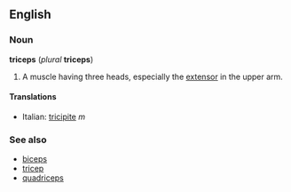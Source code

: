 ==English==
===Noun===
'''triceps''' (''plural'' '''triceps''')

#A muscle having three heads, especially the [[extensor]] in the upper arm.

====Translations====
*Italian: [[tricipite]] ''m''

===See also===
*[[biceps]]
*[[tricep]]
*[[quadriceps]]